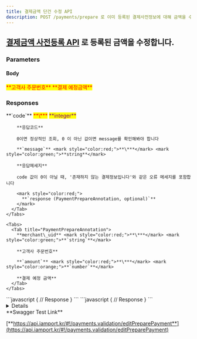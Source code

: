 ```yaml
---
title: 결제금액 단건 수정 API
description: POST /payments/prepare 로 이미 등록된 결제사전정보에 대해 금액을 수정하는 기능입니다.
---
```



## [**결제금액 사전등록 API**](api-5) 로 등록된 금액을 수정합니다.

<Swagger method="put" path="/payments/prepare" baseUrl="https://api.iamport.kr" summary="사전등록한 결제 금액을 단건 수정 합니다.">
  <SwaggerDescription />

  ### Parameters

  #### Body

  <SwaggerParameter name="merchant_uid" type="String" required="true">
    <mark style="color:red;">
      **고객사 주문번호**
    </mark>
  </SwaggerParameter>

  <SwaggerParameter name="amount" type="double" required="true">
    <mark style="color:red;">
      **결제 예정금액**
    </mark>
  </SwaggerParameter>

  ### Responses

  <SwaggerResponse status="200: OK" description="성공">
    <Tabs>
      <Tab title="PaymentPrepareResponse">
        **`code`** <mark style="color:red;">**\***</mark> <mark style="color:purple;">**integer**</mark>

        **응답코드**

        0이면 정상적인 조회, 0 이 아닌 값이면 message를 확인해봐야 합니다

        **`message`** <mark style="color:red;">**\***</mark> <mark style="color:green;">**string**</mark>

        **응답메세지**

        code 값이 0이 아닐 때, '존재하지 않는 결제정보입니다'와 같은 오류 메세지를 포함합니다

        <mark style="color:red;">
          **`response (PaymentPrepareAnnotation, optional)`**
        </mark>
      </Tab>
    </Tabs>

    <Tabs>
      <Tab title="PaymentPrepareAnnotation">
        **merchant\_uid** <mark style="color:red;">**\***</mark> <mark style="color:green;">**`string`**</mark>

        **고객사 주문번호**

        **`amount`** <mark style="color:red;">**\***</mark> <mark style="color:orange;">**`number`**</mark>

        **결제 예정 금액**
      </Tab>
    </Tabs>
  </SwaggerResponse>

  <SwaggerResponse status="401: Unauthorized" description="인증 Token이 전달되지 않았거나 유효하지 않은 경우">
    ```javascript
    {
      // Response
    }
    ```
  </SwaggerResponse>

  <SwaggerResponse status="404: Not Found" description="요청된 merchant_uid 로 등록된 결제사전정보를 찾을 수 없는 경우">
    ```javascript
    {
      // Response
    }
    ```
  </SwaggerResponse>
</Swagger>

<Details>
  <p slot="summary">Response Model Schema</p>

  ```json
  {
    "code": 0,
    "message": "string",
    "response": {
      "merchant_uid": "string",
      "amount": 0
    }
  }
  ```
</Details>

<Hint style="success">
  **Swagger Test Link**

  [**https://api.iamport.kr/#!/payments.validation/editPreparePayment**](https://api.iamport.kr/#!/payments.validation/editPreparePayment)
</Hint>
